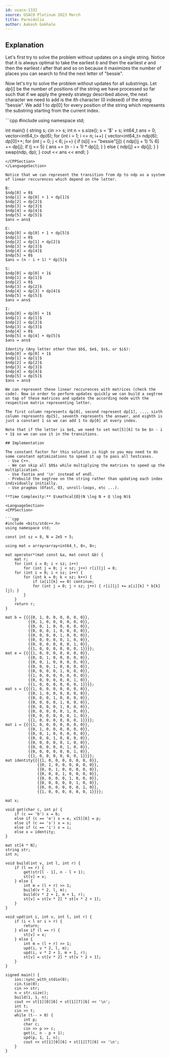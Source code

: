 ```yaml
---
id: usaco-1332
source: USACO Platinum 2023 March
title: Pareidolia
author: Aakash Gokhale
---
```


## Explanation

Let's first try to solve the problem without updates on a single string.
Notice that it is always optimal to take the earliest $b$ and then the earliest $e$ and then the earliest $i$ after that and so on because it maximizes the number of places you can search to find the next letter of "bessie".

Now let's try to solve the problem without updates for all substrings.
Let $dp[i]$ be the number of positions of the string we have processed so far such that if we apply the greedy strategy described above, the next character we need to add is the $i$th character ($0$ indexed) of the string "bessie". We add $1$ to $dp[0]$ for every position of the string which represents the substring starting from the current index.

<LanguageSection>
<CPPSection>
```cpp
#include <bits/stdc++.h>
using namespace std;

int main() {
	string s;
	cin >> s;
	int n = s.size();
	s = '$' + s;
	int64_t ans = 0;
	vector<int64_t> dp(6);
	for (int i = 1; i <= n; i++) {
		vector<int64_t> ndp(6);
		dp[0]++;
		for (int j = 0; j < 6; j++) {
			if (s[i] == "bessie"[j]) {
				ndp[(j + 1) % 6] += dp[j];
				if (j == 5) { ans += (n - i + 1) * dp[j]; }
			} else {
				ndp[j] += dp[j];
			}
		}
		swap(ndp, dp);
	}
	cout << ans << endl;
}
```
</CPPSection>
</LanguageSection>

Notice that we can represent the transition from dp to ndp as a system of linear reccurences which depend on the letter.

B:
$ndp[0] = 0$
$ndp[1] = dp[0] + 1 + dp[1]$
$ndp[2] = dp[2]$
$ndp[3] = dp[3]$
$ndp[4] = dp[4]$
$ndp[5] = dp[5]$
$ans = ans$

E:
$ndp[0] = dp[0] + 1 + dp[5]$
$ndp[1] = 0$
$ndp[2] = dp[1] + dp[2]$
$ndp[3] = dp[3]$
$ndp[4] = dp[4]$
$ndp[5] = 0$
$ans = (n - i + 1) * dp[5]$

S:
$ndp[0] = dp[0] + 1$
$ndp[1] = dp[1]$
$ndp[2] = 0$
$ndp[3] = dp[2]$
$ndp[4] = dp[3] + dp[4]$
$ndp[5] = dp[5]$
$ans = ans$

I:
$ndp[0] = dp[0] + 1$
$ndp[1] = dp[1]$
$ndp[2] = dp[2]$
$ndp[3] = dp[3]$
$ndp[4] = 0$
$ndp[5] = dp[4] + dp[5]$
$ans = ans$

Identity (Any letter other than $b$, $e$, $s$, or $i$):
$ndp[0] = dp[0] + 1$
$ndp[1] = dp[1]$
$ndp[2] = dp[2]$
$ndp[3] = dp[3]$
$ndp[4] = dp[4]$
$ndp[5] = dp[5]$
$ans = ans$

We can represent these linear reccurences with matrices (check the code). Now in order to perform updates quickly we can build a segtree on top of these matrices and update the according node with the respective matrix representing letter.

The first column represents dp[0], second represent dp[1], ..., sixth column represents dp[5], seventh represents the answer, and eighth is just a constant 1 so we can add 1 to dp[0] at every index.

Note that if the letter is $e$, we need to set mat[5][6] to be $n - i + 1$ so we can use it in the transitions.

## Implementation

The constant factor for this solution is high so you may need to do some constant optimizations to speed it up to pass all testcases.
 - Use C++.
 - We can skip all $0$s while multiplying the matrices to speed up the multiplication.
 - Use fastio and '\n' instead of endl.
 - Prebuild the segtree on the string rather than updating each index individually initially.
 - Use pragmas (Ofast, O3, unroll-loops, etc ...).

**Time Complexity:** $\mathcal{O}(N \log N + Q \log N)$

<LanguageSection>
<CPPSection>

```cpp
#include <bits/stdc++.h>
using namespace std;

const int sz = 8, N = 2e5 + 5;

using mat = array<array<int64_t, 8>, 8>;

mat operator*(mat const &a, mat const &b) {
	mat r;
	for (int i = 0; i < sz; i++)
		for (int j = 0; j < sz; j++) r[i][j] = 0;
	for (int i = 0; i < sz; i++) {
		for (int k = 0; k < sz; k++) {
			if (a[i][k] == 0) continue;
			for (int j = 0; j < sz; j++) { r[i][j] += a[i][k] * b[k][j]; }
		}
	}
	return r;
}

mat b = {{{{0, 1, 0, 0, 0, 0, 0, 0}},
          {{0, 1, 0, 0, 0, 0, 0, 0}},
          {{0, 0, 1, 0, 0, 0, 0, 0}},
          {{0, 0, 0, 1, 0, 0, 0, 0}},
          {{0, 0, 0, 0, 1, 0, 0, 0}},
          {{0, 0, 0, 0, 0, 1, 0, 0}},
          {{0, 0, 0, 0, 0, 0, 1, 0}},
          {{1, 0, 0, 0, 0, 0, 0, 1}}}};
mat e = {{{{1, 0, 0, 0, 0, 0, 0, 0}},
          {{0, 0, 1, 0, 0, 0, 0, 0}},
          {{0, 0, 1, 0, 0, 0, 0, 0}},
          {{0, 0, 0, 1, 0, 0, 0, 0}},
          {{0, 0, 0, 0, 1, 0, 0, 0}},
          {{1, 0, 0, 0, 0, 0, 0, 0}},
          {{0, 0, 0, 0, 0, 0, 1, 0}},
          {{1, 0, 0, 0, 0, 0, 0, 1}}}};
mat s = {{{{1, 0, 0, 0, 0, 0, 0, 0}},
          {{0, 1, 0, 0, 0, 0, 0, 0}},
          {{0, 0, 0, 1, 0, 0, 0, 0}},
          {{0, 0, 0, 0, 1, 0, 0, 0}},
          {{0, 0, 0, 0, 1, 0, 0, 0}},
          {{0, 0, 0, 0, 0, 1, 0, 0}},
          {{0, 0, 0, 0, 0, 0, 1, 0}},
          {{1, 0, 0, 0, 0, 0, 0, 1}}}};
mat i = {{{{1, 0, 0, 0, 0, 0, 0, 0}},
          {{0, 1, 0, 0, 0, 0, 0, 0}},
          {{0, 0, 1, 0, 0, 0, 0, 0}},
          {{0, 0, 0, 1, 0, 0, 0, 0}},
          {{0, 0, 0, 0, 0, 1, 0, 0}},
          {{0, 0, 0, 0, 0, 1, 0, 0}},
          {{0, 0, 0, 0, 0, 0, 1, 0}},
          {{1, 0, 0, 0, 0, 0, 0, 1}}}};
mat identity{{{{1, 0, 0, 0, 0, 0, 0, 0}},
              {{0, 1, 0, 0, 0, 0, 0, 0}},
              {{0, 0, 1, 0, 0, 0, 0, 0}},
              {{0, 0, 0, 1, 0, 0, 0, 0}},
              {{0, 0, 0, 0, 1, 0, 0, 0}},
              {{0, 0, 0, 0, 0, 1, 0, 0}},
              {{0, 0, 0, 0, 0, 0, 1, 0}},
              {{1, 0, 0, 0, 0, 0, 0, 1}}}};

mat x;

void get(char c, int p) {
	if (c == 'b') x = b;
	else if (c == 'e') x = e, x[5][6] = p;
	else if (c == 's') x = s;
	else if (c == 'i') x = i;
	else x = identity;
}

mat st[4 * N];
string str;
int n;

void build(int v, int l, int r) {
	if (l == r) {
		get(str[l - 1], n - l + 1);
		st[v] = x;
	} else {
		int m = (l + r) >> 1;
		build(v * 2, l, m);
		build(v * 2 + 1, m + 1, r);
		st[v] = st[v * 2] * st[v * 2 + 1];
	}
}

void upd(int i, int v, int l, int r) {
	if (i < l or i > r) {
		return;
	} else if (l == r) {
		st[v] = x;
	} else {
		int m = (l + r) >> 1;
		upd(i, v * 2, l, m);
		upd(i, v * 2 + 1, m + 1, r);
		st[v] = st[v * 2] * st[v * 2 + 1];
	}
}

signed main() {
	ios::sync_with_stdio(0);
	cin.tie(0);
	cin >> str;
	n = str.size();
	build(1, 1, n);
	cout << st[1][0][6] + st[1][7][6] << '\n';
	int t;
	cin >> t;
	while (t-- > 0) {
		int p;
		char c;
		cin >> p >> c;
		get(c, n - p + 1);
		upd(p, 1, 1, n);
		cout << st[1][0][6] + st[1][7][6] << '\n';
	}
}
```

</CPPSection>
</LanguageSection>

